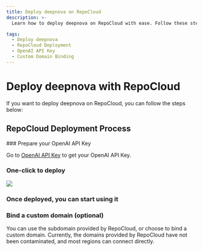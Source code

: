 ```yaml
---
title: Deploy deepnova on RepoCloud
description: >-
  Learn how to deploy deepnova on RepoCloud with ease. Follow these steps to prepare your OpenAI API Key, deploy the application, and start using it. Optional: Bind a custom domain for a personalized touch.

tags:
  - Deploy deepnova
  - RepoCloud Deployment
  - OpenAI API Key
  - Custom Domain Binding
---
```


# Deploy deepnova with RepoCloud

If you want to deploy deepnova on RepoCloud, you can follow the steps below:

## RepoCloud Deployment Process

<Steps>
  ### Prepare your OpenAI API Key

  Go to [OpenAI API Key](https://platform.openai.com/account/api-keys) to get your OpenAI API Key.

  ### One-click to deploy

  [![][deploy-button-image]][deploy-link]

  ### Once deployed, you can start using it

  ### Bind a custom domain (optional)

  You can use the subdomain provided by RepoCloud, or choose to bind a custom domain. Currently, the domains provided by RepoCloud have not been contaminated, and most regions can connect directly.
</Steps>

[deploy-button-image]: https://d16t0pc4846x52.cloudfront.net/deploy.svg
[deploy-link]: https://repocloud.io/details/?app_id=248
